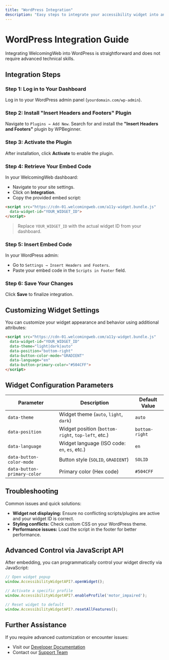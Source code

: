 ```yaml
---
title: "WordPress Integration"
description: "Easy steps to integrate your accessibility widget into any WordPress site."
---
```



# WordPress Integration Guide

<Callout type="info">
Integrating WelcomingWeb into WordPress is straightforward and does not require advanced technical skills.
</Callout>

## Integration Steps

<Steps>

### Step 1: Log in to Your Dashboard

Log in to your WordPress admin panel (`yourdomain.com/wp-admin`).

### Step 2: Install "Insert Headers and Footers" Plugin

Navigate to `Plugins → Add New`. Search for and install the **"Insert Headers and Footers"** plugin by WPBeginner.

### Step 3: Activate the Plugin

After installation, click **Activate** to enable the plugin.

### Step 4: Retrieve Your Embed Code

In your WelcomingWeb dashboard:

- Navigate to your site settings.
- Click on **Integration**.
- Copy the provided embed script:

```html
<script src="https://cdn-01.welcomingweb.com/a11y-widget.bundle.js" 
  data-widget-id="YOUR_WIDGET_ID">
</script>
```

> Replace `YOUR_WIDGET_ID` with the actual widget ID from your dashboard.

### Step 5: Insert Embed Code

In your WordPress admin:
- Go to `Settings → Insert Headers and Footers`.
- Paste your embed code in the `Scripts in Footer` field.

<GifPreview 
  src="/gifs/wordpress-embed.gif"
  caption="Inserting the widget embed code in WordPress."
/>

### Step 6: Save Your Changes

Click **Save** to finalize integration.

</Steps>

## Customizing Widget Settings

You can customize your widget appearance and behavior using additional attributes:

```html
<script src="https://cdn-01.welcomingweb.com/a11y-widget.bundle.js"
  data-widget-id="YOUR_WIDGET_ID"
  data-theme="light|dark|auto"
  data-position="bottom-right"
  data-button-color-mode="GRADIENT"
  data-language="en"
  data-button-primary-color="#504CFF">
</script>
```

## Widget Configuration Parameters

| Parameter                      | Description                             | Default Value |
|--------------------------------|-----------------------------------------|---------------|
| `data-theme`                   | Widget theme (`auto`, `light`, `dark`)  | `auto`        |
| `data-position`                | Widget position (`bottom-right`, `top-left`, etc.) | `bottom-right` |
| `data-language`                | Widget language (ISO code: `en`, `es`, etc.) | `en`          |
| `data-button-color-mode`       | Button style (`SOLID`, `GRADIENT`)      | `SOLID`       |
| `data-button-primary-color`    | Primary color (Hex code)                | `#504CFF`     |

## Troubleshooting

<Callout type="warning">
Common issues and quick solutions:
</Callout>

- **Widget not displaying:** Ensure no conflicting scripts/plugins are active and your widget ID is correct.
- **Styling conflicts:** Check custom CSS on your WordPress theme.
- **Performance issues:** Load the script in the footer for better performance.

## Advanced Control via JavaScript API

After embedding, you can programmatically control your widget directly via JavaScript:

```js
// Open widget popup
window.AccessibilityWidgetAPI?.openWidget();

// Activate a specific profile
window.AccessibilityWidgetAPI?.enableProfile('motor_impaired');

// Reset widget to default
window.AccessibilityWidgetAPI?.resetAllFeatures();
```

## Further Assistance

If you require advanced customization or encounter issues:

- Visit our [Developer Documentation](/docs/developer-api)
- Contact our [Support Team](mailto:support@welcomingweb.com)

<CTA2
  title="Need More Help?"
  description="Book a 1-on-1 support session or join our next live webinar."
  buttonText="Schedule Now"
  buttonLink="https://welcomingweb.com/contact"
/>